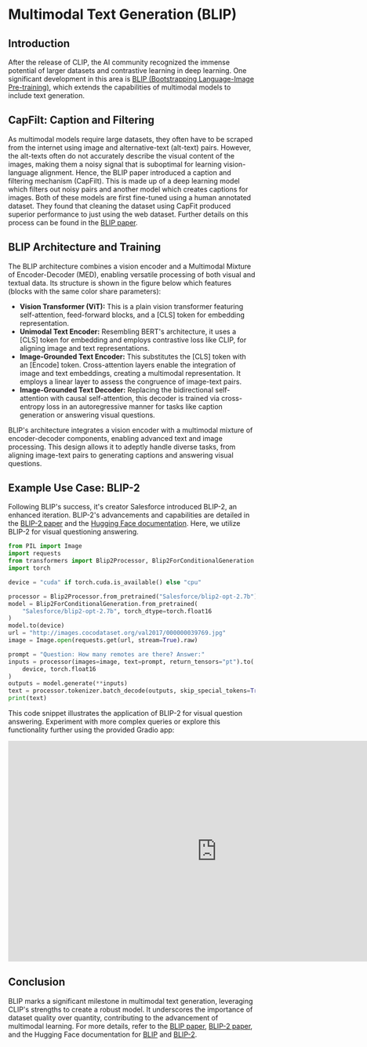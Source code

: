 # Multimodal Text Generation (BLIP)
## Introduction

After the release of CLIP, the AI community recognized the immense potential of larger datasets and contrastive learning in deep learning. One significant development in this area is [BLIP (Bootstrapping Language-Image Pre-training)](https://arxiv.org/abs/2201.12086), which extends the capabilities of multimodal models to include text generation.

## CapFilt: Caption and Filtering
As multimodal models require large datasets, they often have to be scraped from the internet using image and alternative-text (alt-text) pairs. However, the alt-texts often do not accurately describe the visual content of the images, making them a noisy signal that is suboptimal for learning vision-language alignment. Hence, the BLIP paper introduced a caption and filtering mechanism (CapFilt). This is made up of a deep learning model which filters out noisy pairs and another model which creates captions for images. Both of these models are first fine-tuned using a human annotated dataset. They found that cleaning the dataset using CapFit produced superior performance to just using the web dataset. Further details on this process can be found in the [BLIP paper](https://arxiv.org/abs/2201.12086). 

## BLIP Architecture and Training
The BLIP architecture combines a vision encoder and a Multimodal Mixture of Encoder-Decoder (MED), enabling versatile processing of both visual and textual data. Its structure is shown in the figure below which features (blocks with the same color share parameters):

- **Vision Transformer (ViT):** This is a plain vision transformer featuring self-attention, feed-forward blocks, and a [CLS] token for embedding representation.
- **Unimodal Text Encoder:** Resembling BERT's architecture, it uses a [CLS] token for embedding and employs contrastive loss like CLIP, for aligning image and text representations.
- **Image-Grounded Text Encoder:** This substitutes the [CLS] token with an [Encode] token. Cross-attention layers enable the integration of image and text embeddings, creating a multimodal representation. It employs a linear layer to assess the congruence of image-text pairs.
- **Image-Grounded Text Decoder:** Replacing the bidirectional self-attention with causal self-attention, this decoder is trained via cross-entropy loss in an autoregressive manner for tasks like caption generation or answering visual questions.

BLIP's architecture integrates a vision encoder with a multimodal mixture of encoder-decoder components, enabling advanced text and image processing. This design allows it to adeptly handle diverse tasks, from aligning image-text pairs to generating captions and answering visual questions.

## Example Use Case: BLIP-2
Following BLIP's success, it's creator Salesforce introduced BLIP-2, an enhanced iteration. BLIP-2's advancements and capabilities are detailed in the [BLIP-2 paper](https://arxiv.org/abs/2301.12597) and the [Hugging Face documentation](https://huggingface.co/docs/transformers/model_doc/blip-2). Here, we utilize BLIP-2 for visual questioning answering.

```python
from PIL import Image
import requests
from transformers import Blip2Processor, Blip2ForConditionalGeneration
import torch

device = "cuda" if torch.cuda.is_available() else "cpu"

processor = Blip2Processor.from_pretrained("Salesforce/blip2-opt-2.7b")
model = Blip2ForConditionalGeneration.from_pretrained(
    "Salesforce/blip2-opt-2.7b", torch_dtype=torch.float16
)
model.to(device)
url = "http://images.cocodataset.org/val2017/000000039769.jpg"
image = Image.open(requests.get(url, stream=True).raw)

prompt = "Question: How many remotes are there? Answer:"
inputs = processor(images=image, text=prompt, return_tensors="pt").to(
    device, torch.float16
)
outputs = model.generate(**inputs)
text = processor.tokenizer.batch_decode(outputs, skip_special_tokens=True)
print(text)
```
This code snippet illustrates the application of BLIP-2 for visual question answering. Experiment with more complex queries or explore this functionality further using the provided Gradio app:

<iframe
	src="https://hysts-BLIP2-with-transformers.hf.space"
	frameborder="0"
	width="850"
	height="450">
</iframe>

## Conclusion

BLIP marks a significant milestone in multimodal text generation, leveraging CLIP's strengths to create a robust model. It underscores the importance of dataset quality over quantity, contributing to the advancement of multimodal learning. For more details, refer to the [BLIP paper](https://arxiv.org/abs/2201.12086), [BLIP-2 paper](https://arxiv.org/abs/2301.12597), and the Hugging Face documentation for [BLIP](https://huggingface.co/docs/transformers/model_doc/blip) and [BLIP-2](https://huggingface.co/docs/transformers/model_doc/blip-2).